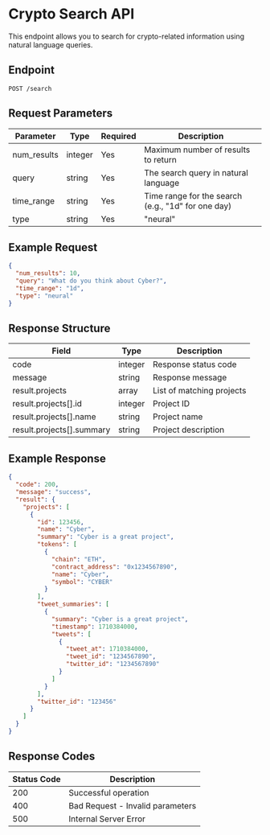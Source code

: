 # Crypto Search API

This endpoint allows you to search for crypto-related information using natural language queries.

## Endpoint

```http
POST /search
```

## Request Parameters

| Parameter   | Type    | Required | Description                                        |
| ----------- | ------- | -------- | -------------------------------------------------- |
| num_results | integer | Yes      | Maximum number of results to return                |
| query       | string  | Yes      | The search query in natural language               |
| time_range  | string  | Yes      | Time range for the search (e.g., "1d" for one day) |
| type        | string  | Yes      | "neural"                                           |

## Example Request

```json
{
  "num_results": 10,
  "query": "What do you think about Cyber?",
  "time_range": "1d",
  "type": "neural"
}
```

## Response Structure

| Field                     | Type    | Description               |
| ------------------------- | ------- | ------------------------- |
| code                      | integer | Response status code      |
| message                   | string  | Response message          |
| result.projects           | array   | List of matching projects |
| result.projects[].id      | integer | Project ID                |
| result.projects[].name    | string  | Project name              |
| result.projects[].summary | string  | Project description       |

## Example Response

```json
{
  "code": 200,
  "message": "success",
  "result": {
    "projects": [
      {
        "id": 123456,
        "name": "Cyber",
        "summary": "Cyber is a great project",
        "tokens": [
          {
            "chain": "ETH",
            "contract_address": "0x1234567890",
            "name": "Cyber",
            "symbol": "CYBER"
          }
        ],
        "tweet_summaries": [
          {
            "summary": "Cyber is a great project",
            "timestamp": 1710384000,
            "tweets": [
              {
                "tweet_at": 1710384000,
                "tweet_id": "1234567890",
                "twitter_id": "1234567890"
              }
            ]
          }
        ],
        "twitter_id": "123456"
      }
    ]
  }
}
```

## Response Codes

| Status Code | Description                      |
| ----------- | -------------------------------- |
| 200         | Successful operation             |
| 400         | Bad Request - Invalid parameters |
| 500         | Internal Server Error            |
